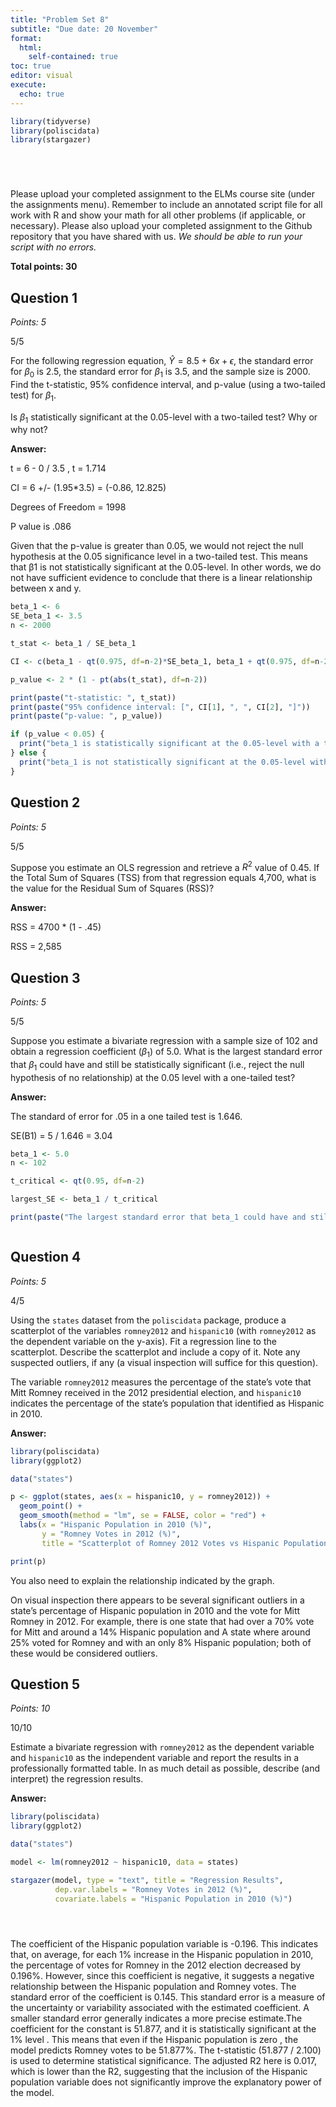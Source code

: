 ```yaml
---
title: "Problem Set 8"
subtitle: "Due date: 20 November"
format: 
  html:
    self-contained: true
toc: true
editor: visual
execute: 
  echo: true
---
```


```r

library(tidyverse)
library(poliscidata)
library(stargazer)






```

Please upload your completed assignment to the ELMs course site (under the assignments menu). Remember to include an annotated script file for all work with R and show your math for all other problems (if applicable, or necessary). Please also upload your completed assignment to the Github repository that you have shared with us. *We should be able to run your script with no errors.*

**Total points: 30**

## Question 1

*Points: 5*

::: {.callout-tip}
5/5
:::

For the following regression equation, $\hat{Y} = 8.5 + 6x + \epsilon$, the standard error for $\beta_0$ is 2.5, the standard error for $\beta_1$ is 3.5, and the sample size is 2000. Find the t-statistic, 95% confidence interval, and p-value (using a two-tailed test) for $\beta_1$.

Is $\beta_1$ statistically significant at the 0.05-level with a two-tailed test? Why or why not?

**Answer:**

t = 6 - 0 / 3.5 , t = 1.714

CI = 6 +/- (1.95\*3.5) = (-0.86, 12.825)

Degrees of Freedom = 1998

P value is .086

Given that the p-value is greater than 0.05, we would not reject the null hypothesis at the 0.05 significance level in a two-tailed test. This means that β1​ is not statistically significant at the 0.05-level. In other words, we do not have sufficient evidence to conclude that there is a linear relationship between x and y.

```r

beta_1 <- 6
SE_beta_1 <- 3.5
n <- 2000

t_stat <- beta_1 / SE_beta_1

CI <- c(beta_1 - qt(0.975, df=n-2)*SE_beta_1, beta_1 + qt(0.975, df=n-2)*SE_beta_1)

p_value <- 2 * (1 - pt(abs(t_stat), df=n-2))

print(paste("t-statistic: ", t_stat))
print(paste("95% confidence interval: [", CI[1], ", ", CI[2], "]"))
print(paste("p-value: ", p_value))

if (p_value < 0.05) {
  print("beta_1 is statistically significant at the 0.05-level with a two-tailed test.")
} else {
  print("beta_1 is not statistically significant at the 0.05-level with a two-tailed test.")
}


```

## Question 2

*Points: 5*

::: {.callout-tip}
5/5
:::

Suppose you estimate an OLS regression and retrieve a $R^2$ value of 0.45. If the Total Sum of Squares (TSS) from that regression equals 4,700, what is the value for the Residual Sum of Squares (RSS)?

**Answer:**

RSS = 4700 \* (1 - .45)

RSS = 2,585

## Question 3

*Points: 5*

::: {.callout-tip}
5/5
:::

Suppose you estimate a bivariate regression with a sample size of 102 and obtain a regression coefficient ($\beta_1$) of 5.0. What is the largest standard error that $\beta_1$ could have and still be statistically significant (i.e., reject the null hypothesis of no relationship) at the 0.05 level with a one-tailed test?

**Answer:**

The standard of error for .05 in a one tailed test is 1.646.

SE(B1) = 5 / 1.646 = 3.04

```r

beta_1 <- 5.0
n <- 102

t_critical <- qt(0.95, df=n-2)

largest_SE <- beta_1 / t_critical

print(paste("The largest standard error that beta_1 could have and still be statistically significant at the 0.05 level with a one-tailed test is: ", largest_SE))



```

## Question 4

*Points: 5*

::: {.callout-tip}
4/5
:::

Using the `states` dataset from the `poliscidata` package, produce a scatterplot of the variables `romney2012` and `hispanic10` (with `romney2012` as the dependent variable on the y-axis). Fit a regression line to the scatterplot. Describe the scatterplot and include a copy of it. Note any suspected outliers, if any (a visual inspection will suffice for this question).

::: callout-note
The variable `romney2012` measures the percentage of the state's vote that Mitt Romney received in the 2012 presidential election, and `hispanic10` indicates the percentage of the state's population that identified as Hispanic in 2010.
:::

**Answer:**

```r

library(poliscidata)
library(ggplot2)

data("states")

p <- ggplot(states, aes(x = hispanic10, y = romney2012)) +
  geom_point() +
  geom_smooth(method = "lm", se = FALSE, color = "red") +
  labs(x = "Hispanic Population in 2010 (%)",
       y = "Romney Votes in 2012 (%)",
       title = "Scatterplot of Romney 2012 Votes vs Hispanic Population in 2010")

print(p)


```

::: {.callout-tip}
You also need to explain the relationship indicated by the graph. 
:::

On visual inspection there appears to be several significant outliers in a state's percentage of Hispanic population in 2010 and the vote for Mitt Romney in 2012. For example, there is one state that had over a 70% vote for Mitt and around a 14% Hispanic population and A state where around 25% voted for Romney and with an only 8% Hispanic population; both of these would be considered outliers.

## Question 5

*Points: 10*

::: {.callout-tip}
10/10
:::

Estimate a bivariate regression with `romney2012` as the dependent variable and `hispanic10` as the independent variable and report the results in a professionally formatted table. In as much detail as possible, describe (and interpret) the regression results.

**Answer:**

```r

library(poliscidata)
library(ggplot2)

data("states")

model <- lm(romney2012 ~ hispanic10, data = states)

stargazer(model, type = "text", title = "Regression Results", 
          dep.var.labels = "Romney Votes in 2012 (%)",
          covariate.labels = "Hispanic Population in 2010 (%)")





```

The coefficient of the Hispanic population variable is -0.196. This indicates that, on average, for each 1% increase in the Hispanic population in 2010, the percentage of votes for Romney in the 2012 election decreased by 0.196%. However, since this coefficient is negative, it suggests a negative relationship between the Hispanic population and Romney votes. The standard error of the coefficient is 0.145. This standard error is a measure of the uncertainty or variability associated with the estimated coefficient. A smaller standard error generally indicates a more precise estimate.The coefficient for the constant is 51.877, and it is statistically significant at the 1% level . This means that even if the Hispanic population is zero , the model predicts Romney votes to be 51.877%. The t-statistic (51.877 / 2.100) is used to determine statistical significance. The adjusted R2 here is 0.017, which is lower than the R2, suggesting that the inclusion of the Hispanic population variable does not significantly improve the explanatory power of the model.
